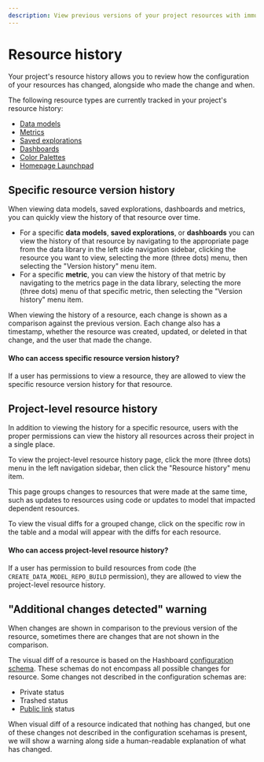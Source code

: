 ```yaml
---
description: View previous versions of your project resources with immutable resources.
---
```


# Resource history

Your project's resource history allows you to review how the configuration of your resources has changed, alongside who made the change and when.

The following resource types are currently tracked in your project's resource history:
- [Data models](/docs/data-modeling)
- [Metrics](/docs/metrics)
- [Saved explorations](/docs/visualizing-data/explorations#creating-a-saved-exploration)
- [Dashboards](/docs/dashboards)
- [Color Palettes](/docs/data-ops/config-schema/Color-Palette)
- [Homepage Launchpad](/docs/data-ops/config-schema/Homepage-Launchpad)

## Specific resource version history

When viewing data models, saved explorations, dashboards and metrics, you can quickly view the history of that resource over time.
- For a specific **data models**, **saved explorations**, or **dashboards** you can view the history of that resource by navigating to the appropriate page from the 
    data library in the left side navigation sidebar, clicking the resource you want to view, selecting the more (three dots) menu, then selecting the "Version history" menu item.
- For a specific **metric**, you can view the history of that metric by navigating to the metrics page in the data 
    library, selecting the more (three dots) menu of that specific metric, then selecting the "Version history" menu item.

When viewing the history of a resource, each change is shown as a comparison against the previous version. Each change also has a 
timestamp, whether the resource was created, updated, or deleted in that change, and the user that made the change.

#### Who can access specific resource version history?
If a user has permissions to view a resource, they are allowed to view the specific resource version history for that resource.

## Project-level resource history

In addition to viewing the history for a specific resource, users with the proper permissions can view the history all resources across their project
in a single place.

To view the project-level resource history page, click the more (three dots) menu in the left navigation sidebar, then click the "Resource history"
menu item.

This page groups changes to resources that were made at the same time, such as updates to resources using code or updates to model that impacted
dependent resources. 

To view the visual diffs for a grouped change, click on the specific row in the table and a modal will appear with the diffs for each resource.

#### Who can access project-level resource history?
If a user has permission to build resources from code (the `CREATE_DATA_MODEL_REPO_BUILD` permission), they are allowed to view the project-level resource history.


## "Additional changes detected" warning

When changes are shown in comparison to the previous version of the resource, sometimes there are changes that are not shown in the comparison.

The visual diff of a resource is based on the Hashboard [configuration schema](/docs/data-ops/config-schema). These schemas do not encompass
all possible changes for resource. Some changes not described in the configuration schemas are:
- Private status
- Trashed status
- [Public link](/docs/sharing-data-externally/public-links) status

When visual diff of a resource indicated that nothing has changed, but one of these changes not described in the configuration scehamas is present,
we will show a warning along side a human-readable explanation of what has changed.
